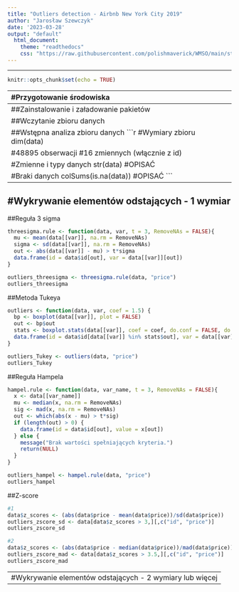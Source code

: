 ```yaml
---
title: "Outliers detection - Airbnb New York City 2019"
author: "Jarosław Szewczyk"
date: '2023-03-28'
output: "default"
  html_document: 
    theme: "readthedocs"
    css: "https://raw.githubusercontent.com/polishmaverick/WMSO/main/style.css"
---
```


<style>
h1.title {
  font-size: 32px;
}
</style>
---

```r
knitr::opts_chunk$set(echo = TRUE)
```

---------------------------------------------------------------------------------------------------
#Przygotowanie środowiska
---------------------------------------------------------------------------------------------------
##Zainstalowanie i załadowanie pakietów
```r
library("dplyr")
library("robustbase")
```

##Wczytanie zbioru danych
```r
data <- read.csv("AB_NYC_2019.csv", sep = ",")
```

##Wstępna analiza zbioru danych
```r
#Wymiary zbioru
dim(data)

#48895 obserwacji
#16 zmiennych (włącznie z id)

#Zmienne i typy danych
str(data)
#OPISAĆ

#Braki danych
colSums(is.na(data))
#OPISAĆ
```

---------------------------------------------------------------------------------------------------
#Wykrywanie elementów odstających - 1 wymiar
---------------------------------------------------------------------------------------------------
##Reguła 3 sigma
```r
threesigma.rule <- function(data, var, t = 3, RemoveNAs = FALSE){
  mu <- mean(data[[var]], na.rm = RemoveNAs)
  sigma <- sd(data[[var]], na.rm = RemoveNAs)
  out <- abs(data[[var]] - mu) > t*sigma
  data.frame(id = data$id[out], var = data[[var]][out])
}

outliers_threesigma <- threesigma.rule(data, "price")
outliers_threesigma
```

##Metoda Tukeya
```r
outliers <- function(data, var, coef = 1.5) {
  bp <- boxplot(data[[var]], plot = FALSE)
  out <- bp$out
  stats <- boxplot.stats(data[[var]], coef = coef, do.conf = FALSE, do.out = TRUE)
  data.frame(id = data$id[data[[var]] %in% stats$out], var = data[[var]][data[[var]] %in% stats$out])
}

outliers_Tukey <- outliers(data, "price")
outliers_Tukey
```

##Reguła Hampela
```r
hampel.rule <- function(data, var_name, t = 3, RemoveNAs = FALSE){
  x <- data[[var_name]]
  mu <- median(x, na.rm = RemoveNAs)
  sig <- mad(x, na.rm = RemoveNAs)
  out <- which(abs(x - mu) > t*sig)
  if (length(out) > 0) {
    data.frame(id = data$id[out], value = x[out])
  } else {
    message("Brak wartości spełniających kryteria.")
    return(NULL)
  }
}

outliers_hampel <- hampel.rule(data, "price")
outliers_hampel
```

##Z-score
```r
#1
data$z_scores <- (abs(data$price - mean(data$price))/sd(data$price))
outliers_zscore_sd <- data[data$z_scores > 3,][,c("id", "price")]
outliers_zscore_sd

#2
data$z_scores <- (abs(data$price - median(data$price))/mad(data$price))
outliers_zscore_mad <- data[data$z_scores > 3.5,][,c("id", "price")]
outliers_zscore_mad
```

---------------------------------------------------------------------------------------------------
#Wykrywanie elementów odstających - 2 wymiary lub więcej
---------------------------------------------------------------------------------------------------
```r

```